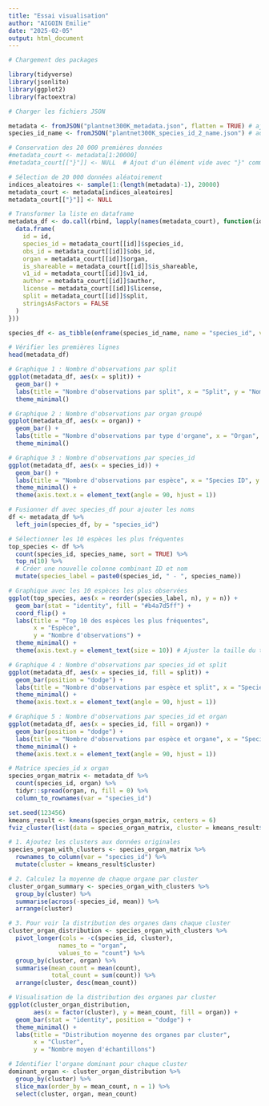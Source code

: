 ```yaml
---
title: "Essai visualisation"
author: "AIGOIN Emilie"
date: "2025-02-05"
output: html_document
---
```


```r

# Chargement des packages

library(tidyverse)
library(jsonlite)
library(ggplot2)
library(factoextra)

```

```r

# Charger les fichiers JSON

metadata <- fromJSON("plantnet300K_metadata.json", flatten = TRUE) # ajuster le nom de fichier
species_id_name <- fromJSON("plantnet300K_species_id_2_name.json") # adjust le nom de fichier

```

```r

# Conservation des 20 000 premières données
#metadata_court <- metadata[1:20000]
#metadata_court[["}"]] <- NULL  # Ajout d'un élément vide avec "}" comme clé pour simuler la fermeture

# Sélection de 20 000 données aléatoirement
indices_aleatoires <- sample(1:(length(metadata)-1), 20000)
metadata_court <- metadata[indices_aleatoires]
metadata_court[["}"]] <- NULL

# Transformer la liste en dataframe
metadata_df <- do.call(rbind, lapply(names(metadata_court), function(id) {
  data.frame(
    id = id,
    species_id = metadata_court[[id]]$species_id,
    obs_id = metadata_court[[id]]$obs_id,
    organ = metadata_court[[id]]$organ,
    is_shareable = metadata_court[[id]]$is_shareable,
    v1_id = metadata_court[[id]]$v1_id,
    author = metadata_court[[id]]$author,
    license = metadata_court[[id]]$license,
    split = metadata_court[[id]]$split,
    stringsAsFactors = FALSE
  )
}))

species_df <- as_tibble(enframe(species_id_name, name = "species_id", value = "species_name"))

```

```r

# Vérifier les premières lignes
head(metadata_df)

```

```r

# Graphique 1 : Nombre d'observations par split
ggplot(metadata_df, aes(x = split)) +
  geom_bar() +
  labs(title = "Nombre d'observations par split", x = "Split", y = "Nombre d'observations") +
  theme_minimal()

```

```r

# Graphique 2 : Nombre d'observations par organ groupé
ggplot(metadata_df, aes(x = organ)) +
  geom_bar() +
  labs(title = "Nombre d'observations par type d'organe", x = "Organ", y = "Nombre d'observations") +
  theme_minimal()

```

```r

# Graphique 3 : Nombre d'observations par species_id
ggplot(metadata_df, aes(x = species_id)) +
  geom_bar() +
  labs(title = "Nombre d'observations par espèce", x = "Species ID", y = "Nombre d'observations") +
  theme_minimal() +
  theme(axis.text.x = element_text(angle = 90, hjust = 1))

```

```r

# Fusionner df avec species_df pour ajouter les noms
df <- metadata_df %>%
  left_join(species_df, by = "species_id")

# Sélectionner les 10 espèces les plus fréquentes
top_species <- df %>%
  count(species_id, species_name, sort = TRUE) %>%
  top_n(10) %>%
  # Créer une nouvelle colonne combinant ID et nom
  mutate(species_label = paste0(species_id, " - ", species_name))

# Graphique avec les 10 espèces les plus observées
ggplot(top_species, aes(x = reorder(species_label, n), y = n)) +
  geom_bar(stat = "identity", fill = "#b4a7d5ff") +
  coord_flip() +
  labs(title = "Top 10 des espèces les plus fréquentes", 
       x = "Espèce", 
       y = "Nombre d'observations") +
  theme_minimal() +
  theme(axis.text.y = element_text(size = 10)) # Ajuster la taille du texte si nécessaire

```


```r

# Graphique 4 : Nombre d'observations par species_id et split
ggplot(metadata_df, aes(x = species_id, fill = split)) +
  geom_bar(position = "dodge") +
  labs(title = "Nombre d'observations par espèce et split", x = "Species ID", y = "Nombre d'observations") +
  theme_minimal() +
  theme(axis.text.x = element_text(angle = 90, hjust = 1))

```


```r

# Graphique 5 : Nombre d'observations par species_id et organ
ggplot(metadata_df, aes(x = species_id, fill = organ)) +
  geom_bar(position = "dodge") +
  labs(title = "Nombre d'observations par espèce et organe", x = "Species ID", y = "Nombre d'observations") +
  theme_minimal() +
  theme(axis.text.x = element_text(angle = 90, hjust = 1))

```

```r

# Matrice species_id x organ
species_organ_matrix <- metadata_df %>%
  count(species_id, organ) %>%
  tidyr::spread(organ, n, fill = 0) %>%
  column_to_rownames(var = "species_id")

set.seed(123456)
kmeans_result <- kmeans(species_organ_matrix, centers = 6)
fviz_cluster(list(data = species_organ_matrix, cluster = kmeans_result$cluster))

```

```r
# 1. Ajoutez les clusters aux données originales
species_organ_with_clusters <- species_organ_matrix %>%
  rownames_to_column(var = "species_id") %>%
  mutate(cluster = kmeans_result$cluster)

# 2. Calculez la moyenne de chaque organe par cluster
cluster_organ_summary <- species_organ_with_clusters %>%
  group_by(cluster) %>%
  summarise(across(-species_id, mean)) %>%
  arrange(cluster)

# 3. Pour voir la distribution des organes dans chaque cluster
cluster_organ_distribution <- species_organ_with_clusters %>%
  pivot_longer(cols = -c(species_id, cluster), 
              names_to = "organ", 
              values_to = "count") %>%
  group_by(cluster, organ) %>%
  summarise(mean_count = mean(count),
            total_count = sum(count)) %>%
  arrange(cluster, desc(mean_count))

# Visualisation de la distribution des organes par cluster
ggplot(cluster_organ_distribution, 
       aes(x = factor(cluster), y = mean_count, fill = organ)) +
  geom_bar(stat = "identity", position = "dodge") +
  theme_minimal() +
  labs(title = "Distribution moyenne des organes par cluster",
       x = "Cluster",
       y = "Nombre moyen d'échantillons")

# Identifier l'organe dominant pour chaque cluster
dominant_organ <- cluster_organ_distribution %>%
  group_by(cluster) %>%
  slice_max(order_by = mean_count, n = 1) %>%
  select(cluster, organ, mean_count)
```


















